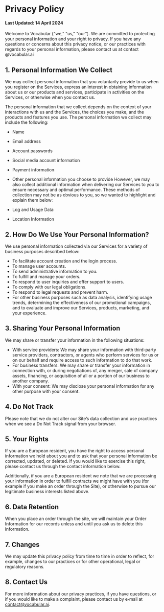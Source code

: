 # Privacy Policy

#### Last Updated: 14 April 2024

Welcome to Vocabular ("we," "us," "our"). We are committed to protecting your personal information and your right to privacy. If you have any questions or concerns about this privacy notice, or our practices with regards to your personal information, please contact us at contact @vocabular.ai

## 1. Personal Information We Collect

We may collect personal information that you voluntarily provide to us when you register on the Services, express an interest in obtaining information about us or our products and services, participate in activities on the Services, or otherwise when you contact us.

The personal information that we collect depends on the context of your interactions with us and the Services, the choices you make, and the products and features you use. The personal information we collect may include the following:

- Name
- Email address
- Account passwords
- Social media account information
- Payment information
- Other personal information you choose to provide
However, we may also collect additional information when delivering our Services to you to ensure necessary and optimal performance. These methods of collection may not be as obvious to you, so we wanted to highlight and explain them below:

- Log and Usage Data
- Location Information

## 2. How Do We Use Your Personal Information?

We use personal information collected via our Services for a variety of business purposes described below:

- To facilitate account creation and the login process.
- To manage user accounts.
- To send administrative information to you.
- To fulfill and manage your orders.
- To respond to user inquiries and offer support to users.
- To comply with our legal obligations.
- To respond to legal requests and prevent harm.
- For other business purposes such as data analysis, identifying usage trends, determining the effectiveness of our promotional campaigns, and to evaluate and improve our Services, products, marketing, and your experience.

## 3. Sharing Your Personal Information

We may share or transfer your information in the following situations:

- With service providers: We may share your information with third-party service providers, contractors, or agents who perform services for us or on our behalf and require access to such information to do that work.
- For business transfers: We may share or transfer your information in connection with, or during negotiations of, any merger, sale of company assets, financing, or acquisition of all or a portion of our business to another company.
- With your consent: We may disclose your personal information for any other purpose with your consent.

## 4. Do Not Track

Please note that we do not alter our Site’s data collection and use practices when we see a Do Not Track signal from your browser.

## 5. Your Rights

If you are a European resident, you have the right to access personal information we hold about you and to ask that your personal information be corrected, updated, or deleted. If you would like to exercise this right, please contact us through the contact information below.

Additionally, if you are a European resident we note that we are processing your information in order to fulfill contracts we might have with you (for example if you make an order through the Site), or otherwise to pursue our legitimate business interests listed above.

## 6. Data Retention

When you place an order through the site, we will maintain your Order Information for our records unless and until you ask us to delete this information.

## 7. Changes

We may update this privacy policy from time to time in order to reflect, for example, changes to our practices or for other operational, legal or regulatory reasons.

## 8. Contact Us

For more information about our privacy practices, if you have questions, or if you would like to make a complaint, please contact us by e‑mail at <a href="mailto:contact@vocabular.ai">contact@vocabular.ai</a>.
